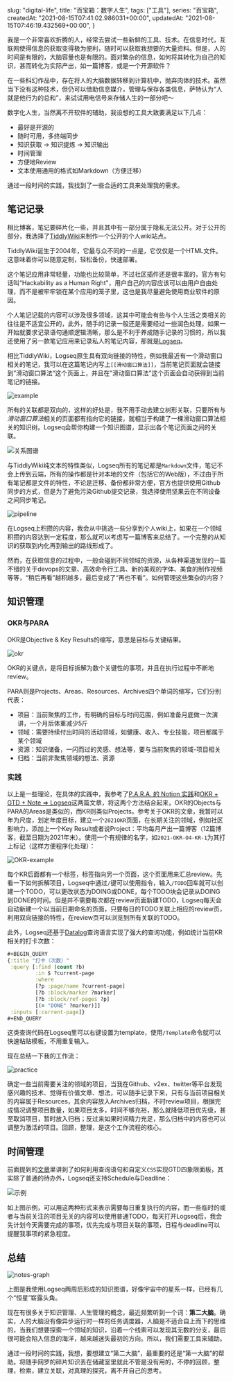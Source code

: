 
  slug: "digital-life",
  title: "百宝箱：数字人生",
  tags: ["工具"],
  series: "百宝箱",
  createdAt: "2021-08-15T07:41:02.986031+00:00",
  updatedAt: "2021-08-15T07:46:19.432569+00:00",
}

我是一个非常喜欢折腾的人，经常去尝试一些新鲜的工具、技术。在信息时代，互联网使得信息的获取变得极为便利，随时可以获取我想要的大量资料。但是，人的时间是有限的，大脑容量也是有限的。面对繁杂的信息，如何将其转化为自己的知识，甚而转化为实际产出，如一篇博客，或是一个开源软件？

在一些科幻作品中，存在将人的大脑数据转移到计算机中，抛弃肉体的技术。虽然当下没有这种技术，但仍可以借助信息媒介，管理与保存各类信息，萨特认为“人就是他行为的总和”，来试试用电信号来存储人生的一部分吧～

数字化人生，当然离不开软件的辅助，我设想的工具大致要满足以下几点：

- 最好是开源的
- 随时可用，多终端同步
- 知识获取 -> 知识提炼 -> 知识输出
- 时间管理
- 方便地Review
- 文本使用通用的格式如Markdown（方便迁移）

通过一段时间的实践，我找到了一些合适的工具来处理我的需求。

## 笔记记录

相比博客，笔记要碎片化一些，并且其中有一部分属于隐私无法公开。对于公开的部分，我选择了[TiddlyWiki](https://tiddlywiki.com/)来制作一个公开的个人wiki站点。

TiddlyWiki诞生于2004年，它最与众不同的一点是，它仅仅是一个HTML文件。这意味着你可以随意定制，轻松备份，快速部署。

这个笔记应用非常轻量，功能也比较简单，不过社区插件还是很丰富的，官方有句话叫“Hackability as a Human Right"，用户自己的内容应该可以由用户自由处理，而不是被牢牢锁在某个应用的笼子里，这也是我尽量避免使用商业软件的原因。

个人笔记记载的内容可以涉及很多领域，这其中可能会有些与个人生活之类相关的往往是不适宜公开的，此外，随手的记录一般还是需要经过一些润色处理，如果一开始就要求记录语句通顺逻辑清晰，那么是不利于养成随手记录的习惯的，所以我还使用了另一款笔记应用来记录私人的笔记内容，那就是[Logseq](https://logseq.com/)。

相比TiddlyWiki，Logseq原生具有双向链接的特性，例如我最近有一个滑动窗口相关的笔记，我可以在这篇笔记内写上`[[滑动窗口算法]]`，当前笔记页面就会链接到”滑动窗口算法“这个页面上，并且在”滑动窗口算法”这个页面会自动获得到当前笔记的链接。

![example](https://elliot-blog.oss-cn-shanghai.aliyuncs.com/2021-08-14%2015-29-45%E5%B1%8F%E5%B9%95%E6%88%AA%E5%9B%BE.png)

所有的关联都是双向的，这样的好处是，我不用手动去建立树形关联，只要所有与*滑动窗口算法*相关的页面都有指向它的链接，就相当于构建了一棵滑动窗口算法相关的知识树。Logseq会帮你构建一个知识图谱，显示出各个笔记页面之间的关联。

![关系图谱](https://elliot-blog.oss-cn-shanghai.aliyuncs.com/2021-08-14%2016-12-07%E5%B1%8F%E5%B9%95%E6%88%AA%E5%9B%BE.png)

与TiddlyWiki纯文本的特性类似，Logseq所有的笔记都是`Markdown`文件，笔记不会上传到云端，所有的操作都是针对本地的文件（包括它的Web版），不过由于所有笔记都是文件的特性，不论是迁移、备份都非常方便，官方也提供使用Github同步的方式，但是为了避免污染Github提交记录，我选择使用坚果云在不同设备之间同步笔记。

![pipeline](https://elliot-blog.oss-cn-shanghai.aliyuncs.com/pipeline.png)

在Logseq上积攒的内容，我会从中挑选一些分享到个人wiki上，如果在一个领域积攒的内容达到一定程度，那么就可以考虑写一篇博客来总结了。一个完整的从知识的获取到内化再到输出的路线形成了。

然而，在获取信息的过程中，一般会碰到不同领域的资源，从各种渠道发现的一篇不错的关于devops的文章、高效命令行工具、新的美观的字体、美食的制作视频等等，“稍后再看”越积越多，最后变成了“再也不看”。如何管理这些繁杂的内容？

## 知识管理

### OKR与PARA

OKR是Objective & Key Results的缩写，意思是目标与关键结果。

![okr](https://elliot-blog.oss-cn-shanghai.aliyuncs.com/okr.png)

OKR的关键点，是将目标拆解为数个关键性的事项，并且在执行过程中不断地review。

PARA则是Projects、Areas、Resources、Archives四个单词的缩写，它们分别代表：

- 项目：当前聚焦的工作，有明确的目标与时间范围，例如准备月底做一次演讲，一个月后体重减少5斤
- 领域：需要持续付出时间的活动领域，如健康、收入、专业技能，项目都属于某个领域
- 资源：知识储备，一闪而过的灵感、想法等，要与当前聚焦的领域-项目相关
- 归档：当前非聚焦领域的想法、资源

### 实践

以上是一些理论，在具体的实践中，我参考了[P.A.R.A. 的 Notion 实践](https://index.pmthinking.com/para--notion-)和[OKR + GTD + Note => Logseq](https://www.bmpi.dev/self/okr-gtd-note-logseq/)这两篇文章，将这两个方法结合起来，OKR的Objects与PARA的Areas是类似的，而KR则类似Projects。参考关于OKR的文章，我暂时以年为尺度，划定年度目标，建立一个`2021OKR`页面，在长期关注的领域，例如社区影响力，添加上一个Key Result或者说Project：平均每月产出一篇博客（12篇博客，截至日期为2021年末）。使用一个有规律的名字，如`2021-OKR-O4-KR-1`为其打上标记（这样方便程序化处理）：

![OKR-example](https://elliot-blog.oss-cn-shanghai.aliyuncs.com/OKR-example.png)

每个KR后面都有一个标签，标签指向另一个页面，这个页面用来汇总review。先看一下如何拆解项目，Logseq中通过`/`键可以使用指令，输入`/TODO`回车就可以创建一个TODO，可以更改状态为DOING或DONE，每个TODO块会记录从DOING到DONE的时间。但是并不需要每次都在review页面新建TODO，Logseq每天会自动新建一个以当前日期命名的页面，只要每日的TODO关联上相应的review页，利用双向链接的特性，在review页可以浏览到所有关联的TODO。

此外，Logseq还基于[Datalog](https://en.wikipedia.org/wiki/Datalog)查询语言实现了强大的查询功能，例如统计当前KR相关的打卡次数：

```clojure
#+BEGIN_QUERY
{:title "打卡（次数）"
 :query [:find (count ?b)
         :in $ ?current-page
         :where
         [?p :page/name ?current-page]
         [?b :block/marker ?marker]
         [?b :block/ref-pages ?p]
         [(= "DONE" ?marker)]]
 :inputs [:current-page]}
#+END_QUERY
```

这类查询代码在Logseq里可以右键设置为template，使用`/Template`命令就可以快速粘贴模板，不用重复输入。

现在总结一下我的工作流：

![practice](https://elliot-blog.oss-cn-shanghai.aliyuncs.com/practice.png)

确定一些当前需要关注的领域的项目，当我在Github、v2ex、twitter等平台发现感兴趣的技术、觉得有价值文章、想法，可以随手记录下来，只有与当前项目相关的内容属于Resources，其余内容放入Archives归档，不时review项目，根据完成情况调整项目数量，如果项目太多，时间不够充裕，那么就降低项目优先级，甚至取消项目，暂时放入归档；反过来如果时间精力充足，那么归档中的内容也可以调整为激活的项目。回顾，整理，是这个工作流程的核心。

## 时间管理

前面提到的[文章](https://www.bmpi.dev/self/okr-gtd-note-logseq/)里讲到了如何利用查询语句和自定义`CSS`实现GTD四象限面板，其实除了普通的待办外，Logseq还支持Schedule与Deadline：

![示例](https://elliot-blog.oss-cn-shanghai.aliyuncs.com/2021-08-15_14-53.png)

如上图示例，可以用这两种形式来表示需要每日重复执行的内容，而一些临时的或者与当前关注的项目无关的内容可以使用普通TODO，每天打开Logseq后，我会先计划今天需要完成的事项，优先完成与项目关联的事项，日程与deadline可以提醒我事项的紧急程度。

## 总结

![notes-graph](https://elliot-blog.oss-cn-shanghai.aliyuncs.com/2021-08-15_15-02.png)

上图是我使用Logseq两周后形成的知识图谱，好像宇宙中的星系一样，已经有几个“恒星”崭露头角。

现在有很多关于知识管理、人生管理的概念，最近频繁听到一个词：**第二大脑**。确实，人的大脑没有像异步运行时一样的任务调度器，人脑是不适合自上而下的思维的，当我们想要探索一个领域的知识，沿着一个线索可以发现其无数的分支，最后很可能会陷入信息的海洋，越来越迷失最初的方向。所以，我们需要工具来辅助。

通过一段时间的实践，我想，要想建立“第二大脑”，最重要的还是“第一大脑”的帮助。将随手网罗的碎片知识丢在储藏室里就此不管是没有用的，不停的回顾，整理，检索，建立关联，对真理的探究，离不开自己的思考。


